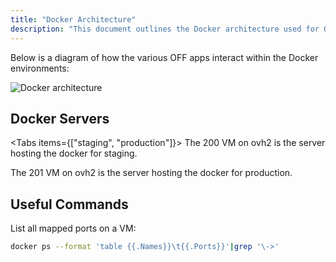 ```yaml
---
title: "Docker Architecture"
description: "This document outlines the Docker architecture used for Open Food Facts applications, illustrating how various apps interact within Docker environments. It details the setup for both staging and production Docker servers and provides useful commands for managing Docker."
---
```



Below is a diagram of how the various OFF apps interact within the Docker environments:

![Docker architecture](../img/docker_arch.png)

## Docker Servers

<Tabs items={["staging", "production"]}>
<Tab value="staging">
<Card title="VM 200 on ovh2">
The 200 VM on ovh2 is the server hosting the docker for staging.
</Card>
</Tab>

<Tab value="production">
<Card title="VM 201 on ovh2">
The 201 VM on ovh2 is the server hosting the docker for production.
</Card>
</Tab>
</Tabs>

## Useful Commands

<Callout type="info">
List all mapped ports on a VM:

```bash title="List Docker Port Mappings"
docker ps --format 'table {{.Names}}\t{{.Ports}}'|grep '\->'
```
</Callout>